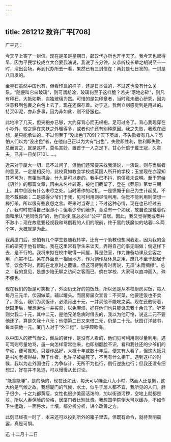 ```yaml
---
---
---
```

title: 261212 致许广平[708]
---




广平兄：

今天早上寄了一封信。现在是虽是星期日，邮政代办所也开半天了。我今天也起得早，因为平民学校成立大会要我演说，我说了五分钟，又恭听校长辈之胡说至十一时，溜出会场，再到代办所去一看，果然已有三封信在：两封是七日发的，一封是八日发的。

金星石虽然中国也有，但看印盒的样子，还是日本做的，不过这也没有什么关系。“随便叫它曰玻璃”，则可谓胡涂，玻璃何至于这样脆？若夫“落地必碎”，则凡有印石，大抵如斯，岂独玻璃为然。可惜的是包印章者，当时竟未细心研究，因为注意移到包裹之白包上去了，现在还保存着。对于这，我倒立刻感觉到是用过的。特买印泥，亦非多事，因为非如此，则不舒服也。

此地冷了几天，但夹袍亦已够，大约穿背心而无棉袍，足可过冬了。背心我现穿在小衫外，较之穿在夹袄之外暖得多，或者也许还有别种原因。我之失败，我现在细想，是只能承认的。不过何至于“没出色”[709]？天下英雄，不失败者有几人？恐怕人们以为“没出色”者，在他自己正以为大有“出色”，失败即胜利，胜利即失败，总而言之，就是这样，莫名其妙。置首于一人之足下，甘心什倍于戴王冠，久矣夫，已非一日矣[710]……。

近来对于厦大一切，已不过问了，但他们还常要来找我演说，一演说，则与当局者的意见，一定是相反的，此校竟如教会学校或英国人所开的学校；玉堂现在亦深知其不可为，有相当机会，什九是可以走的。我手已不抖，前信竟未说明。至于寄给《语丝》的那篇文章，因由未名社转寄，被他们截留了，登在《莽原》第廿三期上。其中倒没有什么未尽之处。当时著作的动机，一是愤慨于自己为生计起见，不能不戴假面；二是感得少爷们于我，见可利用则尽情利用，倘觉不能利用则便想一棒打杀，所以很有些哀怨之言。寄来时当寄上；不过这种心情，现在也已经过去了。我时时觉得自己很渺小；但看少爷们著作，竟没有一个如我，敢自说是戴着假面和承认“党同伐异”的，他们说到底总必以“公平”自居。因此，我又觉得我或者并不渺小；现在故意要轻视我和骂倒我的人们的眼前，终于黑的妖魔似的站着L.S.两个字，大概就是为此。

我离厦门后，恐怕有几个学生要随我转学，还有一个助教也想同我走，因为我的金石的研究于他有帮助。我在这里常有学生来谈天，弄得自己的事无暇做；倘这样下去，是不行的。我将来拟在校中取得一间屋，算是住室，作为豫备功课及会客之用，而实不住。另在外面觅一相当地方，作为创作及休息之用，庶几不至于起居于节，饮食不时，再蹈在北京时之覆辙。但这可待到粤时再说，无须“未雨绸缪”。总之：我的意见，是想少陪无聊之访问之客而已。倘在学校，大家可以直冲而入，殊不便也。

现在我们的饭是可笑极了，外面仍无好的包饭处，所以还是从本校厨房买饭，每人每月三元半，伏园做菜，辅以罐头。而厨房屡次宣言：不买菜，他要连饭也不卖了。那么，我们为买饭计，必须月出十元，一并买他不能吃之菜。现在还敷衍着，伏园走后，我想索性一并买菜，以免麻烦，好在他们也只能讹去我十余元了。听差则欠我二十元，其中二元，是他兄弟急病时借去的，我以为他可怜，说这二元不要他还了，算是欠我十八元；他便第二日又来借二元，仍是二十元。伏园订洋装书，每本要他一元。厦门人对于“外江佬”，似乎颇欺侮。

以中国人的脾气而论，倒后的著作，是没有人看的，他们见可利用则尽量利用，遇可骂则尽量地骂，虽一向怎样常常往来，也即刻翻脸不识，看和我往还的少爷们的举动，便可推知。只要作品好，大概十年或数十年后，便又有人看了，但这大抵只是书坊老板得益，至于作者，也许早被逼死了，不再有什么相干。遇到这样的时候，我以为走外国也行；为争存计，无所不为也行，倒行逆施也行；但我还没有细想过，好在并不急迫，可以慢慢从长讨论。

“能食能睡”，是的确的，现在还如此，每天可以睡至八九小时，然而人还是懒，这大约是气候之故。我想厦门的气候，水土，似乎于居人都不宜，我所见的人们，胖子很少，十之九都黄瘦，女性也很少美丽活泼的，加以街道污秽，空地上就都是坟，所以人寿保险的价格，居厦门者比别处贵。我想国学院倒大可以缓办，不如作卫生运动，一面将水，土壤，都分析分析，讲个改善之方。

此刻已经夜一时了，本来还可以投到所外的箱子里去，但既有命令，就待至明晨罢，真是可惧。

迅 十二月十二日